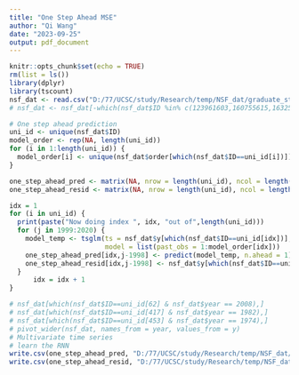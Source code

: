```yaml
---
title: "One Step Ahead MSE"
author: "Qi Wang"
date: "2023-09-25"
output: pdf_document
---
```


```r
knitr::opts_chunk$set(echo = TRUE)
rm(list = ls())
library(dplyr)
library(tscount)
nsf_dat <- read.csv("D:/77/UCSC/study/Research/temp/NSF_dat/graduate_students_final.csv", header = TRUE)
# nsf_dat <- nsf_dat[-which(nsf_dat$ID %in% c(123961603,160755615,163259611,163259613)),]
```


```r
# One step ahead prediction
uni_id <- unique(nsf_dat$ID)
model_order <- rep(NA, length(uni_id))
for (i in 1:length(uni_id)) {
  model_order[i] <- unique(nsf_dat$order[which(nsf_dat$ID==uni_id[i])])
}

one_step_ahead_pred <- matrix(NA, nrow = length(uni_id), ncol = length(1999:2020))
one_step_ahead_resid <- matrix(NA, nrow = length(uni_id), ncol = length(1999:2020))

idx = 1
for (i in uni_id) {
  print(paste("Now doing index ", idx, "out of",length(uni_id)))
  for (j in 1999:2020) {
    model_temp <- tsglm(ts = nsf_dat$y[which(nsf_dat$ID==uni_id[idx])], link = "log", distr = "poisson",
                        model = list(past_obs = 1:model_order[idx]))
    one_step_ahead_pred[idx,j-1998] <- predict(model_temp, n.ahead = 1)$pred
    one_step_ahead_resid[idx,j-1998] <- nsf_dat$y[which(nsf_dat$ID==uni_id[idx] & nsf_dat$year == j+1)] - one_step_ahead_pred[idx,j-1998]
  }
      idx = idx + 1
}

# nsf_dat[which(nsf_dat$ID==uni_id[62] & nsf_dat$year == 2008),]
# nsf_dat[which(nsf_dat$ID==uni_id[417] & nsf_dat$year == 1982),]
# nsf_dat[which(nsf_dat$ID==uni_id[453] & nsf_dat$year == 1974),]
# pivot_wider(nsf_dat, names_from = year, values_from = y)
# Multivariate time series
# learn the RNN
write.csv(one_step_ahead_pred, "D:/77/UCSC/study/Research/temp/NSF_dat/one_step_ahead_pred.csv")
write.csv(one_step_ahead_resid, "D:/77/UCSC/study/Research/temp/NSF_dat/one_step_ahead_res.csv")
```


